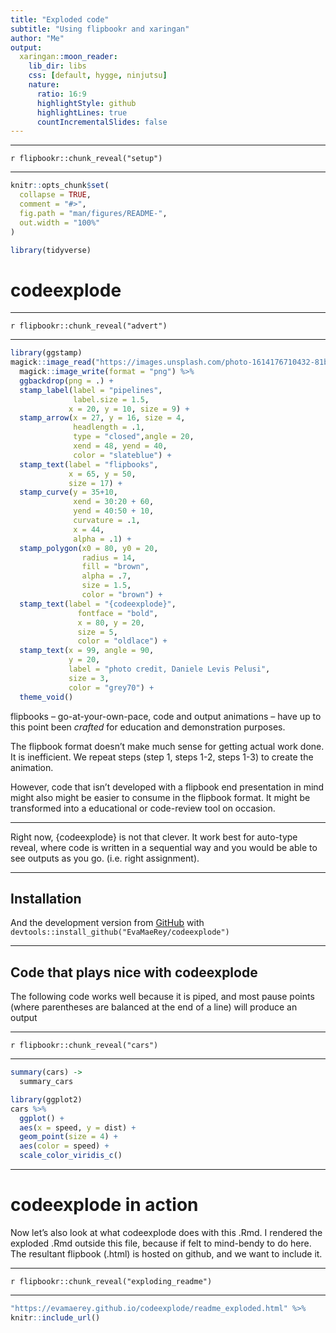 ```yaml
---
title: "Exploded code"
subtitle: "Using flipbookr and xaringan"
author: "Me"
output:
  xaringan::moon_reader:
    lib_dir: libs
    css: [default, hygge, ninjutsu]
    nature:
      ratio: 16:9
      highlightStyle: github
      highlightLines: true
      countIncrementalSlides: false
---
```

<!-- README.md is generated from README.Rmd. Please edit that file -->

---

`r flipbookr::chunk_reveal("setup")`

---

```r
knitr::opts_chunk$set(
  collapse = TRUE,
  comment = "#>",
  fig.path = "man/figures/README-",
  out.width = "100%"
)

library(tidyverse)
```

# codeexplode

---

`r flipbookr::chunk_reveal("advert")`

---

```r
library(ggstamp)
magick::image_read("https://images.unsplash.com/photo-1614176710432-81bdf52f120f?ixid=MnwxMjA3fDB8MHxwaG90by1wYWdlfHx8fGVufDB8fHx8&ixlib=rb-1.2.1&auto=format&fit=crop&w=751&q=80") %>%
  magick::image_write(format = "png") %>%
  ggbackdrop(png = .) +
  stamp_label(label = "pipelines",
              label.size = 1.5,
             x = 20, y = 10, size = 9) +
  stamp_arrow(x = 27, y = 16, size = 4, 
              headlength = .1,
              type = "closed",angle = 20,
              xend = 48, yend = 40,
              color = "slateblue") + 
  stamp_text(label = "flipbooks",
             x = 65, y = 50, 
             size = 17) +
  stamp_curve(y = 35+10, 
              xend = 30:20 + 60, 
              yend = 40:50 + 10,
              curvature = .1, 
              x = 44,
              alpha = .1) + 
  stamp_polygon(x0 = 80, y0 = 20, 
                radius = 14,
                fill = "brown",
                alpha = .7,
                size = 1.5,
                color = "brown") + 
  stamp_text(label = "{codeexplode}",
               fontface = "bold",
               x = 80, y = 20,
               size = 5, 
               color = "oldlace") + 
  stamp_text(x = 99, angle = 90, 
             y = 20,
             label = "photo credit, Daniele Levis Pelusi",
             size = 3,
             color = "grey70") +
  theme_void()
```

<!-- badges: start -->
<!-- badges: end -->


flipbooks -- go-at-your-own-pace, code and output animations -- have up to this point been *crafted* for education and demonstration purposes.  


The flipbook format doesn't make much sense for getting actual work done.  It is inefficient.  We repeat steps (step 1, steps 1-2, steps 1-3) to create the animation.  

However, code that isn't developed with a flipbook end presentation in mind might also might be easier to consume in the flipbook format.  It might be transformed into a educational or code-review tool on occasion.  

---

Right now, {codeexplode} is not that clever.  It work best for auto-type reveal, where code is written in a sequential way and you would be able to see outputs as you go. (i.e. right assignment).

---

## Installation

And the development version from [GitHub](https://github.com/) with `devtools::install_github("EvaMaeRey/codeexplode")`

---


## Code that plays nice with codeexplode

The following code works well because it is piped, and most pause points (where parentheses are balanced at the end of a line) will produce an output

---

`r flipbookr::chunk_reveal("cars")`

---

```r
summary(cars) ->
  summary_cars

library(ggplot2) 
cars %>% 
  ggplot() + 
  aes(x = speed, y = dist) + 
  geom_point(size = 4) + 
  aes(color = speed) + 
  scale_color_viridis_c()

```

---

# codeexplode in action

Now let's also look at what codeexplode does with this .Rmd.  I rendered the exploded .Rmd outside this file, because if felt to mind-bendy to do here.  The resultant flipbook (.html) is hosted on github, and we want to include it.

---

`r flipbookr::chunk_reveal("exploding_readme")`

---

```r
"https://evamaerey.github.io/codeexplode/readme_exploded.html" %>% 
knitr::include_url()
```


